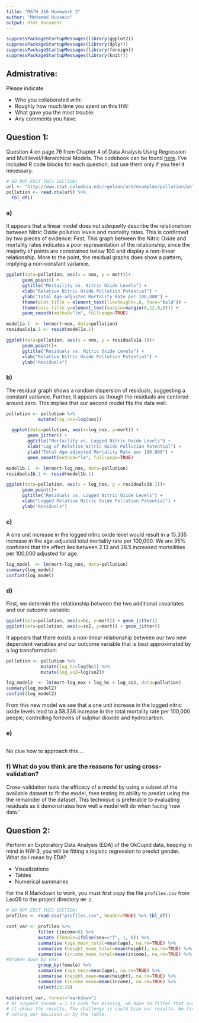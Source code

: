 ---
title: "MATH 216 Homework 2"
author: "Mohamed Hussein"
output: html_document
---

```{r, echo=FALSE, message=FALSE}
suppressPackageStartupMessages(library(ggplot2))
suppressPackageStartupMessages(library(dplyr))
suppressPackageStartupMessages(library(foreign))
suppressPackageStartupMessages(library(knitr))
```


## Admistrative:

Please indicate

* Who you collaborated with:
* Roughly how much time you spent on this HW:
* What gave you the most trouble:
* Any comments you have: 







## Question 1:

Question 4 on page 76 from Chapter 4 of Data Analysis Using Regression and
Multilevel/Hierarchical Models.  The codebook can be found
[here](http://www.stat.columbia.edu/~gelman/arm/examples/pollution/pollution.txt).
I've included R code blocks for each question, but use them only if you feel it
necessary.

```{r, echo=FALSE, cache=TRUE}
# DO NOT EDIT THIS SECTION!
url <- "http://www.stat.columbia.edu/~gelman/arm/examples/pollution/pollution.dta"
pollution <- read.dta(url) %>% 
  tbl_df()
```

### a) 
It appears that a linear model does not adequetly describe the relationshion 
between Nitric Oxide pollution levels and  mortality rates. This is confirmed by
two pieces of evidence: First, This graph between the Nitric Oxide and mortality
rates indicates a poor representation of the relationship, since the majority of 
points are constrained below 100 and display a non-linear relationship. More to
the point, the residual graphs does show a pattern, implying a non-constant variance. 


```{r, echo=FALSE, fig.width=12, fig.height=6}
ggplot(data=pollution, aes(x = nox, y = mort))+
      geom_point() +
      ggtitle("Mortaility vs. Nitric Oxide Levels") +
      xlab("Relative Nitric Oxide Pollution Potential") +
      ylab("Total Age-adjusted Mortality Rate per 100,000") + 
      theme(plot.title = element_text(lineheight=.8, face="bold")) + 
      theme(axis.title.y=element_text(margin=margin(0,12,0,0))) + 
      geom_smooth(method="lm", fullrange=TRUE) 

model1a.1  <- lm(mort~nox, data=pollution)
residuals1a.1 <- resid(model1a.1)

ggplot(data=pollution, aes(x = nox, y = residuals1a.1))+
      geom_point()+
      ggtitle("Residuals vs. Nitric Oxide Levels") +
      xlab("Relative Nitric Oxide Pollution Potential") +
      ylab("Residuals")

```


### b)
The residual graph shows a random dispersion of residuals, suggesting a constant 
variance. Further, it appears as though the residuals are centered around zero. 
This implies that our second model fits the data well. 

```{r, echo=FALSE, fig.width=12, fig.height=6}
pollution <- pollution %>% 
            mutate(log_nox=log(nox))

  ggplot(data=pollution, aes(x=log_nox, y=mort)) +
        geom_jitter() +
        ggtitle("Mortaility vs. Logged Nitric Oxide Levels") +
        xlab("Log of Relative Nitric Oxide Pollution Potential") +
        ylab("Total Age-adjusted Mortality Rate per 100,000") + 
        geom_smooth(method="lm", fullrange=TRUE) 

model1b.1  <- lm(mort~log_nox, data=pollution)
residuals1b.1 <- resid(model1b.1)

ggplot(data=pollution, aes(x = log_nox, y = residuals1b.1))+
      geom_point()+ 
      ggtitle("Residuals vs. Logged Nitric Oxide Levels") +
      xlab("Logged Relative Nitric Oxide Pollution Potential") +
      ylab("Residuals")

```


### c)
A one unit increase in the logged nitric oxide level would result in a 
15.335 increase in the age-adjusted total mortality rate per 100,000. We are 
95% confident that the effect lies between 2.13 and 28.5 increased mortailities 
per 100,000 adjusted for age. 


```{r, echo=FALSE, fig.width=12, fig.height=6}
log_model  <- lm(mort~log_nox, data=pollution)
summary(log_model)
confint(log_model)

```


### d)
First, we determin the relationship between the two additional covariates and
our outcome variable: 


```{r, echo=FALSE, fig.width=12, fig.height=6}
ggplot(data=pollution, aes(x=hc, y=mort)) + geom_jitter()
ggplot(data=pollution, aes(x=so2, y=mort)) + geom_jitter()

```
It appears that there exists a non-linear relationship between our two new 
dependent variables and our outcome variable that is best approximated 
by a log transformation: 

```{r, echo=FALSE, fig.width=12, fig.height=6}
pollution <- pollution %>% 
             mutate(log_hc=log(hc)) %>% 
             mutate(log_so2=log(so2))

log_model2  <- lm(mort~log_nox + log_hc + log_so2, data=pollution)
summary(log_model2)
confint(log_model2)
```

From this new model we see that a one unit increase in the logged nitric oxide 
levels lead to a 58.336 increase in the total mortality rate per 100,000 people, 
controlling forlevels of sulphur dioxide and hydrocarbon. 

### e)

```{r, echo=FALSE, fig.width=12, fig.height=6}

```
No clue how to approach this ... 

### f) What do you think are the reasons for using cross-validation?
Cross-validation tests the efficacy of a model by using a subset of the
available dataset to fit the model, then testing its ability to predict using the
the remainder of the dataset. This technique is preferable to evaluating 
residuals as it demonstrates how well a model will do when facing 'new data.'


## Question 2:

Perform an Exploratory Data Analysis (EDA) of the OkCupid data, keeping in mind 
in HW-3, you will be fitting a logistic regression to predict gender. What do I mean by
EDA?

* Visualizations
* Tables
* Numerical summaries

For the R Markdown to work, you must first copy the file `profiles.csv` from
Lec09 to the project directory `HW-2`.

```{r, echo=FALSE, cache=TRUE}
# DO NOT EDIT THIS SECTION!
profiles <- read.csv("profiles.csv", header=TRUE) %>% tbl_df()
```


```{r, echo=FALSE, fig.width=12, fig.height=6}
cont_var <- profiles %>%            
            filter (income>0) %>% 
            mutate (female=ifelse(sex=="f", 1, 0)) %>% 
            summarise (age_mean_total=mean(age), na.rm=TRUE) %>% 
            summarise (height_mean_total=mean(height), na.rm=TRUE) %>% 
            summarise (income_mean_total=mean(income), na.rm=TRUE) %>% 
#Broken down by sex: 
            group_by(female) %>% 
            summarise (age_mean=mean(age), na.rm=TRUE) %>% 
            summarise (height_mean=mean(height), na.rm=TRUE) %>% 
            summarise (income_mean=mean(income), na.rm=TRUE) %>% 
            select(23:29)

kable(cont_var, format="markdown")
# #I suspect income =-1 is code for missing, we have to filter that out, otherwise
# it skews the results. The challenge is could bias our results. We fix this by 
# noting our decision in by the table. 
```


